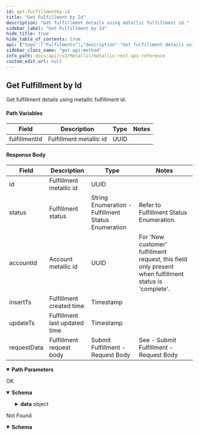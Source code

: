 ```yaml
---
id: get-fulfillmentby-id
title: "Get Fulfillment by Id"
description: "Get fulfillment details using metallic fulfillment id."
sidebar_label: "Get Fulfillment by Id"
hide_title: true
hide_table_of_contents: true
api: {"tags":["Fulfilments"],"description":"Get fulfillment details using metallic fulfillment id.\n\n#### Path Variables\n\n| **Field** | **Description** | **Type** | **Notes** |\n| --- | --- | --- | --- |\n| fulfillmentId | Fulfillment metallic id | UUID |  |\n\n#### Response Body\n\n| **Field** | **Description** | **Type** | **Notes** |\n| --- | --- | --- | --- |\n| id | Fulfillment metallic id | UUID |  |\n| status | Fulfillment status | String Enumeration - Fulfillment Status Enumeration | Refer to Fulfillment Status Enumeration. |\n| accountId | Account metallic id | UUID | For 'New customer' fulfillment request, this field only present when fulfillment status is 'complete'. |\n| insertTs | Fulfillment  created time | Timestamp |  |\n| updateTs | Fulfillment last  updated time | Timestamp |  |\n| requestData | Fulfillment request body | Submit Fulfillment - Request Body | See - Submit Fulfillment - Request Body |","operationId":"GetFulfillmentbyId","responses":{"200":{"description":"OK","content":{"application/json":{"schema":{"allOf":[{"title":"GetFulfillmentbyId-Success","required":["data"],"type":"object","properties":{"data":{"title":"Data11","required":["id","status","accountId","insertTs","updateTs","requestData"],"type":"object","properties":{"id":{"type":"string"},"status":{"type":"string"},"accountId":{"type":"string"},"insertTs":{"type":"string"},"updateTs":{"type":"string"},"requestData":{"title":"RequestData","required":["externalId","resellerId","account","service"],"type":"object","properties":{"externalId":{"type":"string"},"resellerId":{"type":"string"},"account":{"title":"Account","required":["externalId","name","website","provisionCountry","contacts"],"type":"object","properties":{"externalId":{"type":"string"},"name":{"type":"string"},"website":{"type":"string"},"provisionCountry":{"type":"string"},"contacts":{"type":"array","items":{"title":"Contact3","required":["type","email","firstName","lastName","phone","address"],"type":"object","properties":{"type":{"type":"string"},"email":{"type":"string"},"firstName":{"type":"string"},"lastName":{"type":"string"},"phone":{"type":"string"},"address":{"title":"Address3","required":["addressLine1","addressLine2","city","state","country","postalCode"],"type":"object","properties":{"addressLine1":{"type":"string"},"addressLine2":{"type":"string"},"city":{"type":"string"},"state":{"type":"string"},"country":{"type":"string"},"postalCode":{"type":"string"}},"example":{"addressLine1":"{{address_line1}}","addressLine2":"{{address_line2}}","city":"{{city}}","state":"{{state}}","country":"{{country}}","postalCode":"{{post_code}}"}}},"example":{"type":"admin","email":"{{account_admin_email}}","firstName":"{{account_admin_first_name}}","lastName":"{{account_admin_last_name}}","phone":"{{account_admin_phine_number}}","address":{"addressLine1":"{{address_line1}}","addressLine2":"{{address_line2}}","city":"{{city}}","state":"{{state}}","country":"{{country}}","postalCode":"{{post_code}}"}}},"description":""}},"example":{"externalId":"{{account_external_id}}","name":"{{account_name}}","website":"{{account_website}}","provisionCountry":"{{provision_country}}","contacts":[{"type":"admin","email":"{{account_admin_email}}","firstName":"{{account_admin_first_name}}","lastName":"{{account_admin_last_name}}","phone":"{{account_admin_phine_number}}","address":{"addressLine1":"{{address_line1}}","addressLine2":"{{address_line2}}","city":"{{city}}","state":"{{state}}","country":"{{country}}","postalCode":"{{post_code}}"}}]}},"service":{"title":"Service","required":["skus"],"type":"object","properties":{"skus":{"type":"array","items":{"title":"Sku","required":["sku"],"type":"object","properties":{"sku":{"type":"string"}},"example":{"sku":"{{sku_id}}"}},"description":""}},"example":{"skus":[{"sku":"{{sku_id}}"},{"sku":"{{sku_id}}"}]}}},"example":{"externalId":"f43t3423g3","resellerId":"fbdcafcc-d507-4e04-a7db-31bbb58a6699","account":{"externalId":"ck6knzailz0","name":"Example Customer","website":"www.examplecustomer.com","provisionCountry":"United States","contacts":[{"type":"admin","email":"tom@examplecustomer.com","firstName":"Tom","lastName":"Li","phone":"+1 202 202 3030","address":{"addressLine1":"1 Ave","addressLine2":"Suite 204","city":"Sunnyvale","state":"California","country":"United States","postalCode":"94086"}}]},"service":{"skus":[{"sku":"MTL-SF-USRO-NC"},{"sku":"MTL-FOB-FTO-NC"}]}}}},"example":{"id":"85ca70d8-fa75-40f1-b0c8-cb26a2dcda10","status":"complete","accountId":"29118811-96a9-492c-b096-7d8f5ff698b3","insertTs":"2021-05-05T21:16:48","updateTs":"2021-05-05T21:17:48","requestData":{"externalId":"f43t3423g3","resellerId":"fbdcafcc-d507-4e04-a7db-31bbb58a6699","account":{"externalId":"ck6knzailz0","name":"Example Customer","website":"www.examplecustomer.com","provisionCountry":"United States","contacts":[{"type":"admin","email":"tom@examplecustomer.com","firstName":"Tom","lastName":"Li","phone":"+1 202 202 3030","address":{"addressLine1":"1 Ave","addressLine2":"Suite 204","city":"Sunnyvale","state":"California","country":"United States","postalCode":"94086"}}]},"service":{"skus":[{"sku":"MTL-SF-USRO-NC"},{"sku":"MTL-FOB-FTO-NC"}]}}}}},"example":{"data":{"id":"85ca70d8-fa75-40f1-b0c8-cb26a2dcda10","status":"complete","accountId":"29118811-96a9-492c-b096-7d8f5ff698b3","insertTs":"2021-05-05T21:16:48","updateTs":"2021-05-05T21:17:48","requestData":{"externalId":"f43t3423g3","resellerId":"fbdcafcc-d507-4e04-a7db-31bbb58a6699","account":{"externalId":"ck6knzailz0","name":"Example Customer","website":"www.examplecustomer.com","provisionCountry":"United States","contacts":[{"type":"admin","email":"tom@examplecustomer.com","firstName":"Tom","lastName":"Li","phone":"+1 202 202 3030","address":{"addressLine1":"1 Ave","addressLine2":"Suite 204","city":"Sunnyvale","state":"California","country":"United States","postalCode":"94086"}}]},"service":{"skus":[{"sku":"MTL-SF-USRO-NC"},{"sku":"MTL-FOB-FTO-NC"}]}}}}}]},"examples":{"Get fulfilment by Id - Success":{"value":{"data":{"id":"85ca70d8-fa75-40f1-b0c8-cb26a2dcda10","status":"complete","accountId":"29118811-96a9-492c-b096-7d8f5ff698b3","insertTs":"2021-05-05T21:16:48","updateTs":"2021-05-05T21:17:48","requestData":{"externalId":"f43t3423g3","resellerId":"fbdcafcc-d507-4e04-a7db-31bbb58a6699","account":{"externalId":"ck6knzailz0","name":"Example Customer","website":"www.examplecustomer.com","provisionCountry":"United States","contacts":[{"type":"admin","email":"tom@examplecustomer.com","firstName":"Tom","lastName":"Li","phone":"+1 202 202 3030","address":{"addressLine1":"1 Ave","addressLine2":"Suite 204","city":"Sunnyvale","state":"California","country":"United States","postalCode":"94086"}}]},"service":{"skus":[{"sku":"MTL-SF-USRO-NC"},{"sku":"MTL-FOB-FTO-NC"}]}}}}}}}}},"404":{"description":"Not Found","content":{"application/json":{"schema":[{"title":"GetFulfillmentbyId-Error-RecordNotFound1","required":["error"],"type":"object","properties":{"error":{"title":"Error4","required":["code","message"],"type":"object","properties":{"code":{"type":"integer","format":"int32"},"message":{"type":"string"}},"example":{"code":1006,"message":"Record not found"}}},"example":{"error":{"code":1006,"message":"Record not found"}}}],"examples":{"Record not found":{"value":{"error":{"code":1006,"message":"Record not found"}}}}}}}},"deprecated":false,"parameters":[{"schema":{"type":"string"},"name":"fulfillmentId","in":"path","required":true,"description":"Fulfillment metallic id"}],"method":"get","path":"/partner/fulfillments/{fulfillmentId}","servers":[{"url":"https://api.metallic.io/api/v1","variables":{}}],"security":[{"bearer":[]}],"securitySchemes":{"bearer":{"type":"http","scheme":"bearer"}},"info":{"title":"Metallic REST API Reference","description":"This API documentation covers all the APIs exposed by metallic for all the partner customers as well as standalone customers.\n\n> Invoke Authentication - `/api/v1/authenticate` API using `username` and `password` provided by metallic to obtain `authToken`. All subsequent requests should pass `authToken` obtained as `Bearer token` as part of `Authorization` header.\n\n> Contact Metallic Customer support for any further assistance.\n\n## HTTP Codes\n\nFollowing are the generic HTTP codes returned by APIs. These HTTP codes are not documented again at each API level to improve the overall documentation readability.\n\n| **HTTP Error Code** | **Description** |\n| --- | --- |\n| 200 | OK - Success |\n| 201 | Created - Record created successfully |\n| 204 | Success No Content -Usually returned for DELETE operation response. |\n| 400 | Bad Request - Correct the request and resubmit. |\n| 401 | Unauthorized - Authentication Failed. User credentials are incorrect or authToken is incorrect/expired. |\n| 403 | Forbidden - Logged in user does not have permission to requested API. |\n| 404 | Not Found - No records found matching the request. |\n| 409 | Conflict - In case of business errors where resource can not be created/updated due to conflict. |\n| 429 | Too Many Requests - API invocation quota exceeded. |\n| 500 | Internal Server Error - Unexpected error from server. Something went wrong on server. |","contact":{},"version":"1.0"},"postman":{"name":"Get Fulfillment by Id","description":{"content":"Get fulfillment details using metallic fulfillment id.\n\n#### Path Variables\n\n| **Field** | **Description** | **Type** | **Notes** |\n| --- | --- | --- | --- |\n| fulfillmentId | Fulfillment metallic id | UUID |  |\n\n#### Response Body\n\n| **Field** | **Description** | **Type** | **Notes** |\n| --- | --- | --- | --- |\n| id | Fulfillment metallic id | UUID |  |\n| status | Fulfillment status | String Enumeration - Fulfillment Status Enumeration | Refer to Fulfillment Status Enumeration. |\n| accountId | Account metallic id | UUID | For 'New customer' fulfillment request, this field only present when fulfillment status is 'complete'. |\n| insertTs | Fulfillment  created time | Timestamp |  |\n| updateTs | Fulfillment last  updated time | Timestamp |  |\n| requestData | Fulfillment request body | Submit Fulfillment - Request Body | See - Submit Fulfillment - Request Body |","type":"text/plain"},"url":{"path":["partner","fulfillments",":fulfillmentId"],"host":["{{baseUrl}}"],"query":[],"variable":[{"disabled":false,"description":{"content":"(Required) Fulfillment metallic id","type":"text/plain"},"type":"any","value":"","key":"fulfillmentId"}]},"header":[{"key":"Accept","value":"application/json"}],"method":"GET"}}
sidebar_class_name: "get api-method"
info_path: docs/api/cv2/Metallic/metallic-rest-api-reference
custom_edit_url: null
---
```



## Get Fulfillment by Id



Get fulfillment details using metallic fulfillment id.

#### Path Variables

| **Field** | **Description** | **Type** | **Notes** |
| --- | --- | --- | --- |
| fulfillmentId | Fulfillment metallic id | UUID |  |

#### Response Body

| **Field** | **Description** | **Type** | **Notes** |
| --- | --- | --- | --- |
| id | Fulfillment metallic id | UUID |  |
| status | Fulfillment status | String Enumeration - Fulfillment Status Enumeration | Refer to Fulfillment Status Enumeration. |
| accountId | Account metallic id | UUID | For 'New customer' fulfillment request, this field only present when fulfillment status is 'complete'. |
| insertTs | Fulfillment  created time | Timestamp |  |
| updateTs | Fulfillment last  updated time | Timestamp |  |
| requestData | Fulfillment request body | Submit Fulfillment - Request Body | See - Submit Fulfillment - Request Body |

<details style={{"marginBottom":"1rem"}} data-collapsed={false} open={true}><summary style={{}}><strong>Path Parameters</strong></summary><div><ul><ParamsItem className={"paramsItem"} param={{"schema":{"type":"string"},"name":"fulfillmentId","in":"path","required":true,"description":"Fulfillment metallic id"}}></ParamsItem></ul></div></details><div><ApiTabs><TabItem label={"200"} value={"200"}><div>

OK

</div><div><MimeTabs schemaType={"response"}><TabItem label={"application/json"} value={"application/json"}><SchemaTabs><TabItem label={"Schema"} value={"Schema"}><details style={{}} data-collapsed={false} open={true}><summary style={{"textAlign":"left"}}><strong>Schema</strong></summary><div style={{"textAlign":"left","marginLeft":"1rem"}}></div><ul style={{"marginLeft":"1rem"}}><SchemaItem collapsible={true} className={"schemaItem"}><details style={{}}><summary style={{}}><strong>data</strong><span style={{"opacity":"0.6"}}> object</span></summary><div style={{"marginLeft":"1rem"}}><SchemaItem collapsible={false} name={"id"} required={false} deprecated={undefined} schemaDescription={undefined} schemaName={"string"} qualifierMessage={undefined} defaultValue={undefined}></SchemaItem><SchemaItem collapsible={false} name={"status"} required={false} deprecated={undefined} schemaDescription={undefined} schemaName={"string"} qualifierMessage={undefined} defaultValue={undefined}></SchemaItem><SchemaItem collapsible={false} name={"accountId"} required={false} deprecated={undefined} schemaDescription={undefined} schemaName={"string"} qualifierMessage={undefined} defaultValue={undefined}></SchemaItem><SchemaItem collapsible={false} name={"insertTs"} required={false} deprecated={undefined} schemaDescription={undefined} schemaName={"string"} qualifierMessage={undefined} defaultValue={undefined}></SchemaItem><SchemaItem collapsible={false} name={"updateTs"} required={false} deprecated={undefined} schemaDescription={undefined} schemaName={"string"} qualifierMessage={undefined} defaultValue={undefined}></SchemaItem><SchemaItem collapsible={true} className={"schemaItem"}><details style={{}}><summary style={{}}><strong>requestData</strong><span style={{"opacity":"0.6"}}> object</span></summary><div style={{"marginLeft":"1rem"}}><SchemaItem collapsible={false} name={"externalId"} required={false} deprecated={undefined} schemaDescription={undefined} schemaName={"string"} qualifierMessage={undefined} defaultValue={undefined}></SchemaItem><SchemaItem collapsible={false} name={"resellerId"} required={false} deprecated={undefined} schemaDescription={undefined} schemaName={"string"} qualifierMessage={undefined} defaultValue={undefined}></SchemaItem><SchemaItem collapsible={true} className={"schemaItem"}><details style={{}}><summary style={{}}><strong>account</strong><span style={{"opacity":"0.6"}}> object</span></summary><div style={{"marginLeft":"1rem"}}><SchemaItem collapsible={false} name={"externalId"} required={false} deprecated={undefined} schemaDescription={undefined} schemaName={"string"} qualifierMessage={undefined} defaultValue={undefined}></SchemaItem><SchemaItem collapsible={false} name={"name"} required={false} deprecated={undefined} schemaDescription={undefined} schemaName={"string"} qualifierMessage={undefined} defaultValue={undefined}></SchemaItem><SchemaItem collapsible={false} name={"website"} required={false} deprecated={undefined} schemaDescription={undefined} schemaName={"string"} qualifierMessage={undefined} defaultValue={undefined}></SchemaItem><SchemaItem collapsible={false} name={"provisionCountry"} required={false} deprecated={undefined} schemaDescription={undefined} schemaName={"string"} qualifierMessage={undefined} defaultValue={undefined}></SchemaItem><SchemaItem collapsible={true} className={"schemaItem"}><details style={{}}><summary style={{}}><strong>contacts</strong><span style={{"opacity":"0.6"}}> object[]</span></summary><div style={{"marginLeft":"1rem"}}><SchemaItem collapsible={false} name={"type"} required={false} deprecated={undefined} schemaDescription={undefined} schemaName={"string"} qualifierMessage={undefined} defaultValue={undefined}></SchemaItem><SchemaItem collapsible={false} name={"email"} required={false} deprecated={undefined} schemaDescription={undefined} schemaName={"string"} qualifierMessage={undefined} defaultValue={undefined}></SchemaItem><SchemaItem collapsible={false} name={"firstName"} required={false} deprecated={undefined} schemaDescription={undefined} schemaName={"string"} qualifierMessage={undefined} defaultValue={undefined}></SchemaItem><SchemaItem collapsible={false} name={"lastName"} required={false} deprecated={undefined} schemaDescription={undefined} schemaName={"string"} qualifierMessage={undefined} defaultValue={undefined}></SchemaItem><SchemaItem collapsible={false} name={"phone"} required={false} deprecated={undefined} schemaDescription={undefined} schemaName={"string"} qualifierMessage={undefined} defaultValue={undefined}></SchemaItem><SchemaItem collapsible={true} className={"schemaItem"}><details style={{}}><summary style={{}}><strong>address</strong><span style={{"opacity":"0.6"}}> object</span></summary><div style={{"marginLeft":"1rem"}}><SchemaItem collapsible={false} name={"addressLine1"} required={false} deprecated={undefined} schemaDescription={undefined} schemaName={"string"} qualifierMessage={undefined} defaultValue={undefined}></SchemaItem><SchemaItem collapsible={false} name={"addressLine2"} required={false} deprecated={undefined} schemaDescription={undefined} schemaName={"string"} qualifierMessage={undefined} defaultValue={undefined}></SchemaItem><SchemaItem collapsible={false} name={"city"} required={false} deprecated={undefined} schemaDescription={undefined} schemaName={"string"} qualifierMessage={undefined} defaultValue={undefined}></SchemaItem><SchemaItem collapsible={false} name={"state"} required={false} deprecated={undefined} schemaDescription={undefined} schemaName={"string"} qualifierMessage={undefined} defaultValue={undefined}></SchemaItem><SchemaItem collapsible={false} name={"country"} required={false} deprecated={undefined} schemaDescription={undefined} schemaName={"string"} qualifierMessage={undefined} defaultValue={undefined}></SchemaItem><SchemaItem collapsible={false} name={"postalCode"} required={false} deprecated={undefined} schemaDescription={undefined} schemaName={"string"} qualifierMessage={undefined} defaultValue={undefined}></SchemaItem></div></details></SchemaItem></div></details></SchemaItem></div></details></SchemaItem><SchemaItem collapsible={true} className={"schemaItem"}><details style={{}}><summary style={{}}><strong>service</strong><span style={{"opacity":"0.6"}}> object</span></summary><div style={{"marginLeft":"1rem"}}><SchemaItem collapsible={true} className={"schemaItem"}><details style={{}}><summary style={{}}><strong>skus</strong><span style={{"opacity":"0.6"}}> object[]</span></summary><div style={{"marginLeft":"1rem"}}><SchemaItem collapsible={false} name={"sku"} required={false} deprecated={undefined} schemaDescription={undefined} schemaName={"string"} qualifierMessage={undefined} defaultValue={undefined}></SchemaItem></div></details></SchemaItem></div></details></SchemaItem></div></details></SchemaItem></div></details></SchemaItem></ul></details></TabItem><TabItem label={"Example (from schema)"} value={"Example (from schema)"}><ResponseSamples responseExample={"{\n  \"data\": {\n    \"id\": \"85ca70d8-fa75-40f1-b0c8-cb26a2dcda10\",\n    \"status\": \"complete\",\n    \"accountId\": \"29118811-96a9-492c-b096-7d8f5ff698b3\",\n    \"insertTs\": \"2021-05-05T21:16:48\",\n    \"updateTs\": \"2021-05-05T21:17:48\",\n    \"requestData\": {\n      \"externalId\": \"f43t3423g3\",\n      \"resellerId\": \"fbdcafcc-d507-4e04-a7db-31bbb58a6699\",\n      \"account\": {\n        \"externalId\": \"ck6knzailz0\",\n        \"name\": \"Example Customer\",\n        \"website\": \"www.examplecustomer.com\",\n        \"provisionCountry\": \"United States\",\n        \"contacts\": [\n          {\n            \"type\": \"admin\",\n            \"email\": \"tom@examplecustomer.com\",\n            \"firstName\": \"Tom\",\n            \"lastName\": \"Li\",\n            \"phone\": \"+1 202 202 3030\",\n            \"address\": {\n              \"addressLine1\": \"1 Ave\",\n              \"addressLine2\": \"Suite 204\",\n              \"city\": \"Sunnyvale\",\n              \"state\": \"California\",\n              \"country\": \"United States\",\n              \"postalCode\": \"94086\"\n            }\n          }\n        ]\n      },\n      \"service\": {\n        \"skus\": [\n          {\n            \"sku\": \"MTL-SF-USRO-NC\"\n          },\n          {\n            \"sku\": \"MTL-FOB-FTO-NC\"\n          }\n        ]\n      }\n    }\n  }\n}"} language={"json"}></ResponseSamples></TabItem><TabItem label={" Get fulfilment by  Id -  Success"} value={" Get fulfilment by  Id -  Success"}><ResponseSamples responseExample={"{\n  \"data\": {\n    \"id\": \"85ca70d8-fa75-40f1-b0c8-cb26a2dcda10\",\n    \"status\": \"complete\",\n    \"accountId\": \"29118811-96a9-492c-b096-7d8f5ff698b3\",\n    \"insertTs\": \"2021-05-05T21:16:48\",\n    \"updateTs\": \"2021-05-05T21:17:48\",\n    \"requestData\": {\n      \"externalId\": \"f43t3423g3\",\n      \"resellerId\": \"fbdcafcc-d507-4e04-a7db-31bbb58a6699\",\n      \"account\": {\n        \"externalId\": \"ck6knzailz0\",\n        \"name\": \"Example Customer\",\n        \"website\": \"www.examplecustomer.com\",\n        \"provisionCountry\": \"United States\",\n        \"contacts\": [\n          {\n            \"type\": \"admin\",\n            \"email\": \"tom@examplecustomer.com\",\n            \"firstName\": \"Tom\",\n            \"lastName\": \"Li\",\n            \"phone\": \"+1 202 202 3030\",\n            \"address\": {\n              \"addressLine1\": \"1 Ave\",\n              \"addressLine2\": \"Suite 204\",\n              \"city\": \"Sunnyvale\",\n              \"state\": \"California\",\n              \"country\": \"United States\",\n              \"postalCode\": \"94086\"\n            }\n          }\n        ]\n      },\n      \"service\": {\n        \"skus\": [\n          {\n            \"sku\": \"MTL-SF-USRO-NC\"\n          },\n          {\n            \"sku\": \"MTL-FOB-FTO-NC\"\n          }\n        ]\n      }\n    }\n  }\n}"} language={"json"}></ResponseSamples></TabItem></SchemaTabs></TabItem></MimeTabs></div></TabItem><TabItem label={"404"} value={"404"}><div>

Not Found

</div><div><MimeTabs schemaType={"response"}><TabItem label={"application/json"} value={"application/json"}><SchemaTabs><TabItem label={"Schema"} value={"Schema"}><details style={{}} data-collapsed={false} open={true}><summary style={{"textAlign":"left"}}><strong>Schema</strong></summary><div style={{"textAlign":"left","marginLeft":"1rem"}}></div><ul style={{"marginLeft":"1rem"}}></ul></details></TabItem><TabItem label={" Record not found"} value={" Record not found"}><ResponseSamples responseExample={"{\n  \"error\": {\n    \"code\": 1006,\n    \"message\": \"Record not found\"\n  }\n}"} language={"json"}></ResponseSamples></TabItem></SchemaTabs></TabItem></MimeTabs></div></TabItem></ApiTabs></div>
      